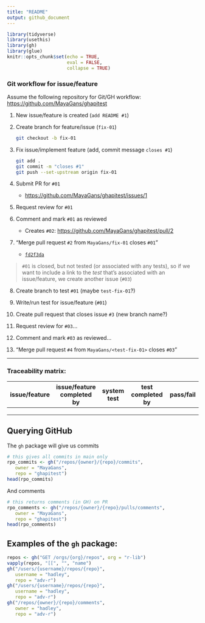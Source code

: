 ```yaml
---
title: "README"
output: github_document
---
```


```r
library(tidyverse)
library(usethis)
library(gh)
library(glue)
knitr::opts_chunk$set(echo = TRUE,
                      eval = FALSE,
                      collapse = TRUE)
```

### Git workflow for issue/feature

Assume the following repository for Git/GH workflow: <https://github.com/MayaGans/ghapitest>

1.  New issue/feature is created (`add README #1`)\

2.  Create branch for feature/issue (`fix-01`)

    ``` bash
    git checkout -b fix-01
    ```

3.  Fix issue/implement feature (add, commit message `closes #1`)

    ``` bash
    git add . 
    git commit -m "closes #1"
    git push --set-upstream origin fix-01
    ```

4.  Submit PR for `#01`

    -   <https://github.com/MayaGans/ghapitest/issues/1>

5.  Request review for `#01`

6.  Comment and mark `#01` as reviewed

    -   Creates `#02`: <https://github.com/MayaGans/ghapitest/pull/2>

7.  "Merge pull request `#2` from `MayaGans/fix-01` closes `#01`"

    -   [`fd2f3da`](https://github.com/MayaGans/ghapitest/commit/fd2f3daed49f0ee245cc3aae26a05b60b79c1215)

> `#01` is closed, but not tested (or associated with any tests), so if we want to include a link to the *test* that's associated with an issue/feature, we create another issue (`#03`)

8.  Create branch to test `#01` (maybe `test-fix-01`?)

9.  Write/run test for issue/feature (`#01`)

10. Create pull request that closes issue `#3` (new branch name?)

11. Request review for `#03`...

12. Comment and mark `#03` as reviewed...

13. "Merge pull request `#4` from `MayaGans/<test-fix-01>` closes `#03`"

------------------------------------------------------------------------

### Traceability matrix:

| issue/feature | issue/feature completed by | system test | test completed by | pass/fail |
|----------|--------------------|----------|-----------------------|----------|
|               |                            |             |                   |           |
|               |                            |             |                   |           |
|               |                            |             |                   |           |


## Querying GitHub

The `gh` package will give us commits

```r
# this gives all commits in main only
rpo_commits <- gh("/repos/{owner}/{repo}/commits", 
   owner = "MayaGans", 
   repo = "ghapitest")
head(rpo_commits)
```

And comments

```r
# this returns comments (in GH) on PR
rpo_comments <- gh("/repos/{owner}/{repo}/pulls/comments", 
   owner = "MayaGans", 
   repo = "ghapitest")
head(rpo_comments)
```


## Examples of the `gh` package:

```r
repos <- gh("GET /orgs/{org}/repos", org = "r-lib")
vapply(repos, "[[", "", "name")
gh("/users/{username}/repos/{repo}",
   username = "hadley",
   repo = "adv-r")
gh("/users/{username}/repos/{repo}",
   username = "hadley",
   repo = "adv-r")
gh("/repos/{owner}/{repo}/comments",
   owner = "hadley",
   repo = "adv-r")
```
